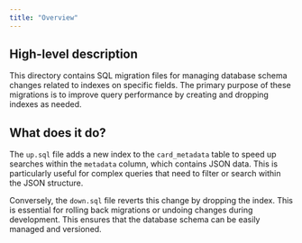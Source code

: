 ```yaml
---
title: "Overview"
---
```


## High-level description
This directory contains SQL migration files for managing database schema changes related to indexes on specific fields. The primary purpose of these migrations is to improve query performance by creating and dropping indexes as needed.

## What does it do?
The `up.sql` file adds a new index to the `card_metadata` table to speed up searches within the `metadata` column, which contains JSON data. This is particularly useful for complex queries that need to filter or search within the JSON structure. 

Conversely, the `down.sql` file reverts this change by dropping the index. This is essential for rolling back migrations or undoing changes during development. This ensures that the database schema can be easily managed and versioned. 
